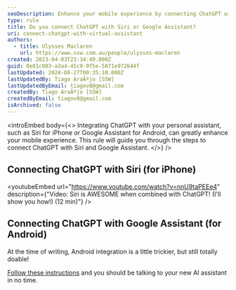 ```yaml
---
seoDescription: Enhance your mobile experience by connecting ChatGPT with Siri or Google Assistant!
type: rule
title: Do you connect ChatGPT with Siri or Google Assistant?
uri: connect-chatgpt-with-virtual-assistant
authors:
  - title: Ulysses Maclaren
    url: https://www.ssw.com.au/people/ulysses-maclaren
created: 2023-04-03T23:34:49.000Z
guid: 0e81c003-a3a4-45c9-9f5e-5871e972644f
lastUpdated: 2024-08-27T00:35:10.000Z
lastUpdatedBy: Tiago AraÃºjo [SSW]
lastUpdatedByEmail: tiagov8@gmail.com
createdBy: Tiago AraÃºjo [SSW]
createdByEmail: tiagov8@gmail.com
isArchived: false
---
```


<introEmbed
  body={<>
Integrating ChatGPT with your personal assistant, such as Siri for iPhone or Google Assistant for Android, can greatly enhance your mobile experience. This rule will guide you through the steps to connect ChatGPT with Siri and Google Assistant.
  </>}
/>
## Connecting ChatGPT with Siri (for iPhone)

<youtubeEmbed url="https://www.youtube.com/watch?v=nnU9taPEEe4" description={"Video: Siri is AWESOME when combined with ChatGPT! (I'll show you how!) (12 min)"} />

## Connecting ChatGPT with Google Assistant (for Android)

At the time of writing, Android integration is a little trickier, but still totally doable!

[Follow these instructions](https://www.howtogeek.com/882019/how-to-use-chatgpt-like-google-assistant-on-android/) and you should be talking to your new AI assistant in no time.
